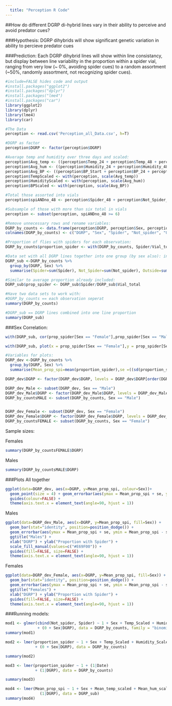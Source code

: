 ```yaml
---
  title: "Perception R Code"
---
```

  
##How do different DGRP di-hybrid lines vary in their ability to perceive and avoid predator cues?
  
###Hypothesis: 
  DGRP dihybrids will show significant genetic variation in ability to percieve predator cues


###Prediction:
Each DGRP dihybrid lines will show within line consistancy, but display between line variability in the proportion within a spider vial, ranging from very low (~ 0%, avoiding spider cues) to a random assortment (~50%, randomly assortment, not recognizing spider cues).



```r
#include=FALSE hides code and output
#install.packages("ggplot2")
#install.packages("dplyr")
#install.packages("lme4")
#install.packages("car")
library(ggplot2)
library(dplyr)
library(lme4)
library(car)
```


```r
#The Data
perception <- read.csv('Perception_all_Data.csv', h=T)
```



```r
#DGRP as factor
perception$DGRP <- factor(perception$DGRP)
```


```r
#Average temp and humidity over three days and scaled:
perception$Avg_temp <- ((perception$Temp_24 + perception$Temp_48 + perception$Temp_start)/3)
perception$Avg_hum <- ((perception$Humidity_24 + perception$Humidity_48 + perception$Humidity_start)/3)
perception$Avg_BP <- ((perception$BP_Start + perception$BP_24 + perception$BP_48)/3)
perception$TempScaled <- with(perception, scale(Avg_temp))
perception$HumidityScaled <- with(perception, scale(Avg_hum))
perception$BPScaled <- with(perception, scale(Avg_BP))
```


```r
#Total those assorted into vials
perception$spiANDno_48 <- perception$Spider_48 + perception$Not_Spider_48
```


```r
#Subsample of those with more than six total in vials
perception <- subset(perception, spiANDno_48 >= 6)
```


```r
#Remove unnecessary rows and rename variables:
DGRP_by_counts <- data.frame(perception$DGRP, perception$Sex, perception$Spider_48, perception$Not_Spider_48, perception$Outside_48, perception$Start_date, perception$Avg_hum, perception$Avg_temp, perception$Avg_BP, perception$TempScaled, perception$HumidityScaled, perception$BPScaled, perception$spiANDno_48, perception$Number)                                                              
colnames(DGRP_by_counts) <- c("DGRP", "Sex", "Spider", "Not_spider", "Outside", "Date", "Average_Hum", "Average_Temp",  "Average_BP","Temp_Scaled", "Humidity_Scaled", "BP_Scaled" ,"Vial_total", "Number")
```


```r
#Proportion of flies with spiders for each observation:
DGRP_by_counts$proportion_spider <- with(DGRP_by_counts, Spider/Vial_total)
```


```r
#Data set with all DGRP lines together into one group (by sex also): inclueds mean temperature scales (and humidity) and the mean proportion with spiders
DGRP_sub <-DGRP_by_counts %>%
  group_by(DGRP, Sex) %>%
  summarise(Spider=sum(Spider), Not_Spider=sum(Not_spider), Outside=sum(Outside), Vial_total=sum(Vial_total), Mean_prop_spi=mean(proportion_spider),Mean_temp_scaled=mean(Temp_Scaled), Mean_hum_scaled=mean(Humidity_Scaled), Mean_BP_scaled=mean(BP_Scaled))
```

```r
#Similar to average proportion already included:
DGRP_sub$prop_spider <- DGRP_sub$Spider/DGRP_sub$Vial_total
```



```r
#Have two data sets to work with:
#DGRP_by_counts == each observation seperat
summary(DGRP_by_counts)
```

```r
#DGRP_sub == DGRP lines combined into one line proportion
summary(DGRP_sub)
```

###Sex Correlation:
```r
with(DGRP_sub, cor(prop_spider[Sex == "Female"],prop_spider[Sex == "Male"] ))
```
```r
with(DGRP_sub, plot(x = prop_spider[Sex == "Female"],y = prop_spider[Sex == "Male"] ))
```



```r
#Variables for plots:
DGRP_dev <-DGRP_by_counts %>%
  group_by(DGRP, Sex) %>%
  summarise(Mean_prop_spi=mean(proportion_spider),se =((sd(proportion_spider))/sqrt(n())))

DGRP_dev$DGRP <- factor(DGRP_dev$DGRP, levels = DGRP_dev$DGRP[order(DGRP_dev$Mean_prop_spi)])

DGRP_dev_Male <- subset(DGRP_dev, Sex == "Male")
DGRP_dev_Male$DGRP <- factor(DGRP_dev_Male$DGRP, levels = DGRP_dev_Male$DGRP[order(DGRP_dev_Male$Mean_prop_spi)])
DGRP_by_countsMALE <- subset(DGRP_by_counts, Sex == "Male")


DGRP_dev_Female <- subset(DGRP_dev, Sex == "Female")
DGRP_dev_Female$DGRP <- factor(DGRP_dev_Female$DGRP, levels = DGRP_dev_Female$DGRP[order(DGRP_dev_Female$Mean_prop_spi)])
DGRP_by_countsFEMALE <- subset(DGRP_by_counts, Sex == "Female")
```

Sample sizes:
  
  Females
```r
summary(DGRP_by_countsFEMALE$DGRP)
```


Males
```r
summary(DGRP_by_countsMALE$DGRP)
```

###Plots
All together
```r
ggplot(data=DGRP_dev, aes(x=DGRP, y=Mean_prop_spi, colour=Sex))+ 
  geom_point(size = 4) + geom_errorbar(aes(ymax = Mean_prop_spi + se, ymin = Mean_prop_spi - se, width=0.5)) +
  guides(colour=FALSE) +
  theme(axis.text.x = element_text(angle=90, hjust = 1))
```

Males

```r
ggplot(data=DGRP_dev_Male, aes(x=DGRP, y=Mean_prop_spi, fill=Sex)) +
  geom_bar(stat="identity", position=position_dodge()) +
  geom_errorbar(aes(ymax = Mean_prop_spi + se, ymin = Mean_prop_spi - se, width=0.5)) +
  ggtitle("Males") +
  xlab("DGRP") + ylab("Proportion with Spider") +
  scale_fill_manual(values=c("#E69F00")) +
  guides(fill=FALSE, size=FALSE) +
  theme(axis.text.x = element_text(angle=90, hjust = 1))
```

Females

```r
ggplot(data=DGRP_dev_Female, aes(x=DGRP, y=Mean_prop_spi, fill=Sex)) +
  geom_bar(stat="identity", position=position_dodge()) +
  geom_errorbar(aes(ymax = Mean_prop_spi + se, ymin = Mean_prop_spi - se, width=0.5)) +
  ggtitle("Females") +
  xlab("DGRP") + ylab("Proportion with Spider") +
  guides(fill=FALSE, size=FALSE) +
  theme(axis.text.x = element_text(angle=90, hjust = 1))  
```


###Running models:
```r
mod1 <- glmer(cbind(Not_spider, Spider) ~ 1 + Sex + Temp_Scaled + Humidity_Scaled + BP_Scaled + (1|Date) 
              + (0 + Sex|DGRP), data = DGRP_by_counts, family = "binomial")
summary(mod1)
```


```r
mod2 <- lmer(proportion_spider ~ 1 + Sex + Temp_Scaled + Humidity_Scaled + BP_Scaled + (1|Date) 
             + (0 + Sex|DGRP), data = DGRP_by_counts)

summary(mod2)
```


```r
mod3 <- lmer(proportion_spider ~ 1 + (1|Date) 
             + (1|DGRP), data = DGRP_by_counts)

summary(mod3)
```

```r
mod4 <- lmer(Mean_prop_spi ~ 1 + Sex + Mean_temp_scaled + Mean_hum_scaled + Mean_BP_scaled + 
               (1|DGRP), data = DGRP_sub)
summary(mod4)
```
